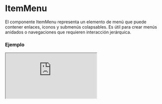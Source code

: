 # ItemMenu

El componente ItemMenu representa un elemento de menú que puede contener enlaces, iconos y submenús colapsables. Es útil para crear menús anidados o navegaciones que requieren interacción jerárquica.


### Ejemplo

<Iframe minHeightIframe="30dvh" src="https://fenextjs-component-storybook.vercel.app/iframe.html?args=&id=header-itemmenu--index&viewMode=story" />

### Importación

Para importar el componente ItemMenu, se puede hacer desde fenextjs

```tsx copy
import { ItemMenu } from "fenextjs";
```

### Parámetros

| Parámetro | Tipo | Requerido | Default | Descripcion |
| --------- | ---- | --------- | ------- | ----------- |
| url | string | sí |  | URL de la página asociada al ítem del menú. |
| text | ReactNode | sí |  | Texto que representa el ítem del menú. |
| icon | ReactNode | no | \<\>\</\> | Icono a mostrar junto al texto del menú. |
| subItems | Array\<Omit\<ItemMenuProps, '_t'\>\> | no |  | Submenús anidados dentro de este ítem de menú. |
| defaultActive | boolean | no | false | Indica si el submenú está activo por defecto. |
| iconArrow | ReactNode | no | \<Arrow /\> | Icono de flecha que indica la expansión del submenú. |
| nameNumber | number | no | 1 | Número de nivel de jerarquía del ítem de menú. |
| typeCollapse | 'radio' \| 'checkbox' | no |  | Tipo de comportamiento del colapso en los submenús. |
| isLink | boolean | no | true | Determina si el componente se renderiza como un enlace. |
| onClick | function | no |  | Función que se ejecuta al hacer click en el ítem de menú. |
| className | string | no | '' | Clase CSS para el contenedor principal del ítem. |
| classNameA | string | no | '' | Clase CSS para el elemento de enlace del ítem. |
| classNameIcon | string | no | '' | Clase CSS para el icono del ítem. |
| classNameText | string | no | '' | Clase CSS para el texto del ítem. |

### Storybook

Para ver el storybook del componente lo puede hacer con este [link](https://fenextjs-component-storybook.vercel.app/?path=/story/header-itemmenu--index)

### Usos

- Uso básico

```tsx copy
<ItemMenu url="/home" text="Inicio" />
```

- Ítem de menú con submenús

```tsx copy
<ItemMenu 
    url="/services" 
    text="Servicios" 
    subItems={[
        { url: "/web", text: "Desarrollo Web" }, 
        { url: "/app", text: "Aplicaciones Móviles" }
    ]} 
/>
```

- Ítem de menú con icono y colapso activado

```tsx copy
<ItemMenu url="/profile" text="Perfil" icon={<UserIcon />} defaultActive={true} />
```

